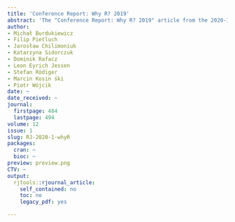 ```yaml
---
title: 'Conference Report: Why R? 2019'
abstract: 'The "Conference Report: Why R? 2019" article from the 2020-1 issue.'
author:
- Michał Burdukiewicz
- Filip Pietluch
- Jarosław Chilimoniuk
- Katarzyna Sidorczuk
- Dominik Rafacz
- Leon Eyrich Jessen
- Stefan Rödiger
- Marcin Kosin ́ski
- Piotr Wójcik
date: ~
date_received: ~
journal:
  firstpage: 484
  lastpage: 494
volume: 12
issue: 1
slug: RJ-2020-1-whyR
packages:
  cran: ~
  bioc: ~
preview: preview.png
CTV: ~
output:
  rjtools::rjournal_article:
    self_contained: no
    toc: no
    legacy_pdf: yes

---
```

